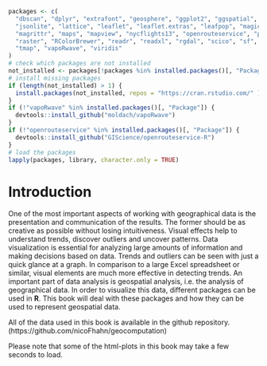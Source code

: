 ```r

packages <- c(
  "dbscan", "dplyr", "extrafont", "geosphere", "ggplot2", "ggspatial", "grid",
  "jsonlite", "lattice", "leaflet", "leaflet.extras", "leafpop", "magick", "mapdeck",
  "magrittr", "maps", "mapview", "nycflights13", "openrouteservice", "patchwork",
  "raster", "RColorBrewer", "readr", "readxl", "rgdal", "scico", "sf", "spData",
  "tmap", "vapoRwave", "viridis"
)
# check which packages are not installed
not_installed <- packages[!packages %in% installed.packages()[, "Package"]]
# install missing packages
if (length(not_installed) > 1) {
  install.packages(not_installed, repos = "https://cran.rstudio.com/" )
}
if (!"vapoRwave" %in% installed.packages()[, "Package"]) {
  devtools::install_github("moldach/vapoRwave")
}
if (!"openrouteservice" %in% installed.packages()[, "Package"]) {
  devtools::install_github("GIScience/openrouteservice-R")
}
# load the packages
lapply(packages, library, character.only = TRUE)
```

# Introduction
One of the most important aspects of working with geographical data is the presentation and communication of the results. The former should be as creative as possible without losing intuitiveness. Visual effects help to understand trends, discover outliers and uncover patterns. Data visualization is essential for analyzing large amounts of information and making decisions based on data. Trends and outliers can be seen with just a quick glance at a graph. In comparison to a large Excel spreadsheet or similar, visual elements are much more effective in detecting trends. An important part of data analysis is geospatial analysis, i.e. the analysis of geographical data. In order to visualize this data, different packages can be used in **R**.
This book will deal with these packages and how they can be used to represent geospatial data.
  
All of the data used in this book is available in the github repository. (https://github.com/nicoFhahn/geocomputation)
  
Please note that some of the html-plots in this book may take a few seconds to load.
